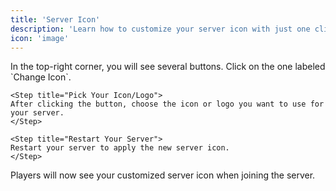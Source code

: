 ```yaml
--- 
title: 'Server Icon' 
description: 'Learn how to customize your server icon with just one click!' 
icon: 'image' 
---
```


<Steps>
    <Step title="Navigate to Files">
    In the top-right corner, you will see several buttons. Click on the one labeled `Change Icon`.
    </Step>

    <Step title="Pick Your Icon/Logo">
    After clicking the button, choose the icon or logo you want to use for your server.
    </Step>

    <Step title="Restart Your Server">
    Restart your server to apply the new server icon.
    </Step>
</Steps>

<Check>
Players will now see your customized server icon when joining the server.
</Check>
